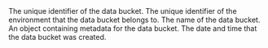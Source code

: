 <ResponseField name="id" type="ID!">
  The unique identifier of the data bucket.
</ResponseField>
<ResponseField name="environmentId" type="ID!">
  The unique identifier of the environment that the data bucket belongs to.
</ResponseField>
<ResponseField name="name" type="String!">
  The name of the data bucket.
</ResponseField>
<ResponseField name="metadata" type="JSONObject!">
  An object containing metadata for the data bucket.
</ResponseField>
<ResponseField name="createdAt" type="String!">
  The date and time that the data bucket was created.
</ResponseField>

